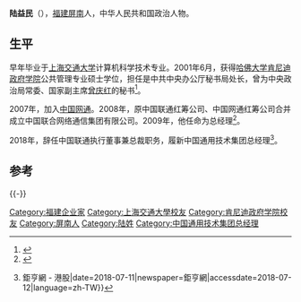 '''陆益民'''（{{bd|1964年|1月|}}），[[福建|福建]][[屏南|屏南]]人，中华人民共和国政治人物。

==生平==
早年毕业于[[上海交通大学|上海交通大学]]计算机科学技术专业。2001年6月，获得[[哈佛大学|哈佛大学]][[肯尼迪政府学院|肯尼迪政府学院]]公共管理专业硕士学位，担任是中共中央办公厅秘书局处长，曾为中央政治局常委、国家副主席[[曾庆红|曾庆红]]的秘书<ref>{{cite news|title=少壮派执掌三大运营商|url=http://finance.ifeng.com/news/industry/20111111/5047072.shtml|accessdate=2015-02-09|newspaper=凤凰网}}</ref>。

2007年，加入[[中国网通|中国网通]]。2008年，原中国联通红筹公司、中国网通红筹公司合并成立中国联合网络通信集团有限公司。2009年，他任命为总经理<ref>{{cite news|title=李纪恒会见中国联通总经理陆益民|url=http://cpc.people.com.cn/n/2015/0127/c117005-26459339.html|accessdate=2015-02-09|newspaper=人民网}}</ref>。

2018年，辞任中国联通执行董事兼总裁职务，履新中国通用技术集团总经理<ref>{{Cite news|url=https://news.cnyes.com/news/id/4163964|title=中國聯通(00762-HK)陸益民調任中國通用技術總經理 {{!}} 鉅亨網 - 港股|date=2018-07-11|newspaper=鉅亨網|accessdate=2018-07-12|language=zh-TW}}</ref>。

==参考==
{{reflist|2}}

{{Clear}}
{{-}}
{{s-start}}
{{s-bus}}
{{s-new}}
{{s-ttl|title=[[中国联通|中国联合网络通信集团有限公司]]总经理|years=2008年–2018年}}
{{s-aft|after=[[李国华_(1960年3月)|李国华]]}}
{{s-end}}

{{中国政治人物小作品}}

{{DEFAULTSORT:L}}
[[Category:福建企业家|Category:福建企业家]]
[[Category:上海交通大學校友|Category:上海交通大學校友]]
[[Category:肯尼迪政府学院校友|Category:肯尼迪政府学院校友]]
[[Category:屏南人|Category:屏南人]]
[[Category:陆姓|Category:陆姓]]
[[Category:中国通用技术集团总经理|Category:中国通用技术集团总经理]]